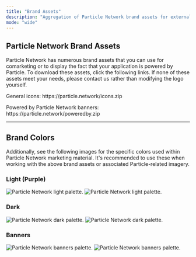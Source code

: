 ```yaml
---
title: "Brand Assets"
description: "Aggregation of Particle Network brand assets for external usage."
mode: "wide"
---
```


## Particle Network Brand Assets

Particle Network has numerous brand assets that you can use for comarketing or to display the fact that your application is powered by Particle. To download these assets, click the following links. If none of these assets meet your needs, please contact us rather than modifying the logo yourself.

<Note>
<p>General icons: https://particle.network/icons.zip</p>
<p>Powered by Particle Network banners: https://particle.network/poweredby.zip</p>
</Note>

***

## Brand Colors

Additionally, see the following images for the specific colors used within Particle Network marketing material. It's recommended to use these when working with the above brand assets or associated Particle-related imagery.

### Light (Purple)

<img
  className="block dark:hidden"
  src="/resources/more/images/light.png"
  alt="Particle Network light palette."
/>
<img
  className="hidden dark:block"
  src="/resources/more/images/light.png"
  alt="Particle Network light palette."
/>

### Dark

<img
  className="block dark:hidden"
  src="/resources/more/images/dark.png"
  alt="Particle Network dark palette."
/>
<img
  className="hidden dark:block"
  src="/resources/more/images/dark.png"
  alt="Particle Network dark palette."
/>

### Banners

<img
  className="block dark:hidden"
  src="/resources/more/images/banners.png"
  alt="Particle Network banners palette."
/>
<img
  className="hidden dark:block"
  src="/resources/more/images/banners.png"
  alt="Particle Network banners palette."
/>
